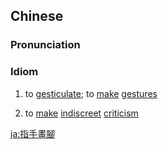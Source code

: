 {{also|指手画脚}}
==Chinese==
{{zh-forms|s=指手画脚}}

===Pronunciation===
{{zh-pron
|m=zhǐshǒuhuàjiǎo
|c=zi2 sau2 waak6 goek3
|cat=id
}}

===Idiom===
{{zh-idiom}}

# {{lb|zh|Advanced Mandarin}} to [[gesticulate]]; to [[make]] [[gesture]]s
# {{lb|zh|Advanced Mandarin}} to [[make]] [[indiscreet]] [[criticism]]

[[ja:指手畫腳]]